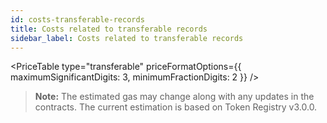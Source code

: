 ```yaml
---
id: costs-transferable-records
title: Costs related to transferable records
sidebar_label: Costs related to transferable records
---
```



<PriceTable type="transferable" priceFormatOptions={{ maximumSignificantDigits: 3, minimumFractionDigits: 2 }} />

>**Note:** The estimated gas may change along with any updates in the contracts. The current estimation is based on Token Registry v3.0.0.
